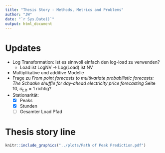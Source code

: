 ```yaml
---
title: "Thesis Story - Methods, Metrics and Problems"
author: "JW"
date: "`r Sys.Date()`"
output: html_document
---
```

# Updates

- Log Transformation: Ist es sinnvoll einfach den log-load zu verwenden?
  - Load ist LogNV -> Log(Load) ist NV
- Multiplikative und additive Modelle
- Frage zu *From point forecasts to multivariate probabilistic
forecasts: The Schaake shuffle for day-ahead electricity price forecasting*  Seite 10, $\sigma_{t,h} = 1$ richtig?
- Stationarität:
  - [x] Peaks
  - [x] Stunden
  - [ ] Gesamter Load Pfad


# Thesis story line

```r
knitr::include_graphics("../plots/Path of Peak Prediction.pdf")
```


